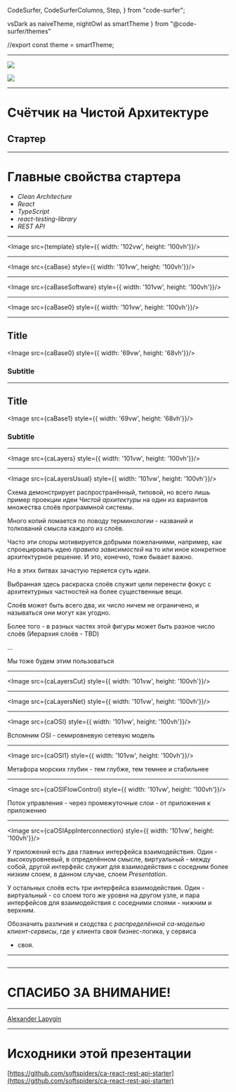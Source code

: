 
  CodeSurfer,
  CodeSurferColumns,
  Step,
} from "code-surfer";

  vsDark as naiveTheme,
  nightOwl as smartTheme
} from "@code-surfer/themes"


//export const theme = smartTheme;






<Head>
  <title>Счётчик на Чистой Архитектуре</title>
</Head>

---

![](https://avatars0.githubusercontent.com/u/58282225?s=400&u=1877c06c2227806421484a23980e2ca123e3fa32&v=4)

![](https://avatars2.githubusercontent.com/u/47443457?s=400&u=dea74cc01b657d63400a5c36ea0b50975d7f7ef4&v=4)

---

# Счётчик на Чистой Архитектуре
## Стартер

---

# Главные свойства стартера

- *Clean Architecture*
- *React*
- *TypeScript*
- *react-testing-library*
- *REST API*

---

<Image src={template} style={{ width: '102vw', height: '100vh'}}/>

---

<Image src={caBase} style={{ width: '101vw', height: '100vh'}}/>

---

<Image src={caBaseSoftware} style={{ width: '101vw', height: '100vh'}}/>

---

<Image src={caBase0} style={{ width: '101vw', height: '100vh'}}/>

---

## Title

<Image src={caBase0} style={{ width: '69vw', height: '68vh'}}/>

### Subtitle

---

## Title

<Image src={caBase1} style={{ width: '69vw', height: '68vh'}}/>


### Subtitle

---

<Image src={caLayers} style={{ width: '101vw', height: '100vh'}}/>

---

<Image src={caLayersUsual} style={{ width: '101vw', height: '100vh'}}/>

<Notes>

Схема демонстрирует распространённый, типовой, но всего лишь пример проекции идеи *Чистой архитектуры* на один из
вариантов множества слоёв программной системы.

Много копий ломается по поводу терминологии - названий и толкований смысла каждого из слоёв.

Часто эти споры мотивируется добрыми пожеланиями, например, как спроецировать идею *правила зависимостей* на то или иное
конкретное архитектурное решение. И это, конечно, тоже бывает важно.

Но в этих битвах зачастую теряется суть идеи.

Выбранная здесь раскраска слоёв служит цели перенести фокус с архитектурных частностей на более существенные вещи.

Слоёв может быть всего два, их число ничем не ограничено, и называться они могут как угодно.

Более того - в разных частях этой фигуры может быть разное число слоёв (Иерархия слоёв - TBD) 
 
...

Мы тоже будем этим пользоваться

</Notes>

---

<Image src={caLayersCut} style={{ width: '101vw', height: '100vh'}}/>

---

<Image src={caLayersNet} style={{ width: '101vw', height: '100vh'}}/>

---

<Image src={caOSI} style={{ width: '101vw', height: '100vh'}}/>

<Notes>

Вспомним OSI - семировневую сетевую модель

</Notes>

---

<Image src={caOSI1} style={{ width: '101vw', height: '100vh'}}/>

<Notes>

Метафора морских глубин - тем глубже, тем темнее и стабильнее

</Notes>

---

<Image src={caOSIFlowControl} style={{ width: '101vw', height: '100vh'}}/>

<Notes>

Поток управления - через промежуточные слои - от приложения к приложению

</Notes>

---

<Image src={caOSIAppInterconnection} style={{ width: '101vw', height: '100vh'}}/>

<Notes>

У приложений есть два главных интерфейса взаимодействия. Один - высокоуровневый, в определённом смысле, виртуальный -
между собой, другой интерфейс служит для взаимодействия с соседним более низким слоем, в данном случае, слоем
*Presentation*.

У остальных слоёв есть три интерфейса взаимодействия. Один - виртуальный - со слоем того же уровня на другом узле, и
пара интерфейсов для взаимодействия с соседними слоями - нижним и верхним. 

Обозначить различия и сходства с *распределённой ca-моделью клиент-сервисы*, где у клиента своя бизнес-логика, у сервиса
- своя.

</Notes>

---

<CodeSurferColumns themes={[myTheme]}>

<Step>

```ts file=../../src/index.tsx title="Counter"
```

</Step>

</CodeSurferColumns>

---

# СПАСИБО ЗА ВНИМАНИЕ!

---

[Alexander Lapygin](https://github.com/AlexanderLapygin)

---

# Исходники этой презентации

[https://github.com/softspiders/ca-react-rest-api-starter](https://github.com/softspiders/ca-react-rest-api-starter)
